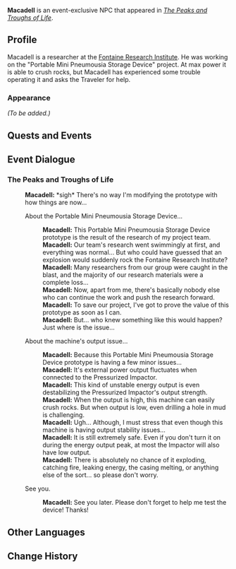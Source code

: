 {{Meta
<!-- Remove this template after adding the missing info -->
|missing_NPC_profile  = yes
<!--
|missing_NPC_idle     = yes
|missing_NPC_dialogue = yes
-->
}}
{{Character Infobox
|type             = Event NPC
|image            = NPC Macadell.png
|realname         = <!-- Optional, if different from in-game name -->
|deceased         = <!-- Past (for deceased prior to events of the game) or free response -->
|region           = Fontaine
|location         = Fontaine
|affiliation      = Fontaine Research Institute
|title            = 

|ancestry         = <!-- Clan/family -->
|father           = 
|mother           = 
|spouse           = 
|sibling          = 
|child            = 
|relative         = 

|voiceEN          = 
|voiceCN          = 
|voiceJP          = 
|voiceKR          = 
}}
'''Macadell''' is an event-exclusive NPC that appeared in ''[[The Peaks and Troughs of Life]]''.
<!--
==Location==
{{subst:#tag:gallery|
NPC Location {{subst:#titleparts:{{subst:PAGENAME}}}}.png{{subst:!}}{{subst:#titleparts:{{subst:PAGENAME}}}}'s location
NPC Location {{subst:#titleparts:{{subst:PAGENAME}}}} Context.png{{subst:!}}Additional context
}}
-->
==Profile==
<!--Detailed story/lore information goes here.-->
Macadell is a researcher at the [[Fontaine Research Institute]]. He was working on the "Portable Mini Pneumousia Storage Device" project. At max power it is able to crush rocks, but Macadell has experienced some trouble operating it and asks the Traveler for help.

===Appearance===
<!--Keep appearance section short and concise. Limit to 2 paragraphs with 3-4 sentences each.-->
''(To be added.)''

==Quests and Events==
{{Quests and Events}}
<!--
==Idle Quotes==
{{Dialogue Start}}
: {{DIcon|Idle}} {{Tx}}
:: {{A|VO {{subst:#titleparts:{{subst:PAGENAME}}}} 01.ogg}} "{{Tx}}"
{{Dialogue End}}

==Dialogue==
{{Dialogue Start}}
:'''{{subst:#titleparts:{{subst:PAGENAME}}}}:''' 
:{{DIcon}}
{{Dialogue End}}
-->
==Event Dialogue==
===The Peaks and Troughs of Life===
{{Dialogue Start}}
:'''Macadell:''' *sigh* There's no way I'm modifying the prototype with how things are now...
:{{DIcon}} About the Portable Mini Pneumousia Storage Device...
::'''Macadell:''' This Portable Mini Pneumousia Storage Device prototype is the result of the research of my project team.
::'''Macadell:''' Our team's research went swimmingly at first, and everything was normal... But who could have guessed that an explosion would suddenly rock the Fontaine Research Institute?
::'''Macadell:''' Many researchers from our group were caught in the blast, and the majority of our research materials were a complete loss...
::'''Macadell:''' Now, apart from me, there's basically nobody else who can continue the work and push the research forward.
::'''Macadell:''' To save our project, I've got to prove the value of this prototype as soon as I can.
::'''Macadell:''' But... who knew something like this would happen? Just where is the issue...
:{{DIcon}} About the machine's output issue...
::'''Macadell:''' Because this Portable Mini Pneumousia Storage Device prototype is having a few minor issues...
::'''Macadell:''' It's{{sic}} external power output fluctuates when connected to the Pressurized Impactor.
::'''Macadell:''' This kind of unstable energy output is even destabilizing the Pressurized Impactor's output strength.
::'''Macadell:''' When the output is high, this machine can easily crush rocks. But when output is low, even drilling a hole in mud is challenging.
::'''Macadell:''' Ugh... Although, I must stress that even though this machine is having output stability issues...
::'''Macadell:''' It is still extremely safe. Even if you don't turn it on during the energy output peak, at most the Impactor will also have low output.
::'''Macadell:''' There is absolutely no chance of it exploding, catching fire, leaking energy, the casing melting, or anything else of the sort... so please don't worry.
:{{DIcon}} See you.
::'''Macadell:''' See you later. Please don't forget to help me test the device! Thanks!
{{Dialogue End}}

==Other Languages==
{{Other Languages|default_hidden=1
|en      = Macadell
|zhs     = 玛卡德尔
|zhs_rm  = Mǎkǎdé'ěr
|zht     = 瑪卡德爾
|zht_rm  = Mǎkǎdé'ěr
|ja      = マッカーデル
|ja_rm   = Makkaaderu
|ko      = 마카델
|es      = Macadell
|fr      = Macadell
|ru      = Макадэлл
|th      = Macadell
|vi      = Macadell
|de      = Macadell
|id      = Macadell
|pt      = Macadell
|tr      = Macadell
|it      = Macadell
}}

==Change History==
{{Change History|4.1}}
<!--
==References==
{{Reflist}}
-->